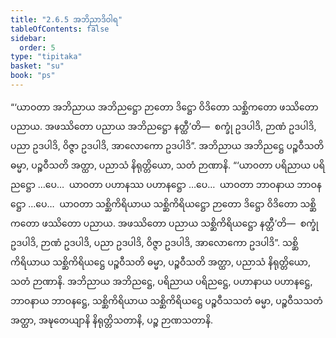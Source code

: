 ```yaml
---
title: "2.6.5 အဘိညာဒိဝါရ"
tableOfContents: false
sidebar:
  order: 5
type: "tipitaka"
basket: "su"
book: "ps"
---
```



<DynamicBreadcrumb />

<Division number="34" book="ps">

<Paragraph number="1606" book="ps">
“‘ယာဝတာ အဘိညာယ အဘိညဋ္ဌော ဉာတော ဒိဋ္ဌော ဝိဒိတော သစ္ဆိကတော ဖဿိတော ပညာယ. အဖဿိတော ပညာယ အဘိညဋ္ဌော နတ္ထီ’တိ—  စက္ခုံ ဥဒပါဒိ, ဉာဏံ ဥဒပါဒိ, ပညာ ဥဒပါဒိ, ဝိဇ္ဇာ ဥဒပါဒိ, အာလောကော ဥဒပါဒိ”. အဘိညာယ အဘိညဋ္ဌေ ပဉ္စဝီသတိ ဓမ္မာ, ပဉ္စဝီသတိ အတ္ထာ, ပညာသံ နိရုတ္တိယော, သတံ ဉာဏာနိ.
</Paragraph>

<Paragraph number="1607" book="ps">
“‘ယာဝတာ ပရိညာယ ပရိညဋ္ဌော …ပေ…  ယာဝတာ ပဟာနဿ ပဟာနဋ္ဌော …ပေ…  ယာဝတာ ဘာဝနာယ ဘာဝနဋ္ဌော …ပေ…  ယာဝတာ သစ္ဆိကိရိယာယ သစ္ဆိကိရိယဋ္ဌော ဉာတော ဒိဋ္ဌော ဝိဒိတော သစ္ဆိကတော ဖဿိတော ပညာယ. အဖဿိတော ပညာယ သစ္ဆိကိရိယဋ္ဌော နတ္ထီ’တိ—  စက္ခုံ ဥဒပါဒိ, ဉာဏံ ဥဒပါဒိ, ပညာ ဥဒပါဒိ, ဝိဇ္ဇာ ဥဒပါဒိ, အာလောကော ဥဒပါဒိ”. သစ္ဆိကိရိယာယ သစ္ဆိကိရိယဋ္ဌေ ပဉ္စဝီသတိ ဓမ္မာ, ပဉ္စဝီသတိ အတ္ထာ, ပညာသံ နိရုတ္တိယော, သတံ ဉာဏာနိ.
</Paragraph>

<Paragraph number="1608" book="ps">
အဘိညာယ အဘိညဋ္ဌေ, ပရိညာယ ပရိညဋ္ဌေ, ပဟာနာယ ပဟာနဋ္ဌေ, ဘာဝနာယ ဘာဝနဋ္ဌေ, သစ္ဆိကိရိယာယ သစ္ဆိကိရိယဋ္ဌေ ပဉ္စဝီသသတံ ဓမ္မာ, ပဉ္စဝီသသတံ အတ္ထာ, အဍ္ဎတေယျာနိ နိရုတ္တိသတာနိ, ပဉ္စ ဉာဏသတာနိ.
</Paragraph>
</Division>